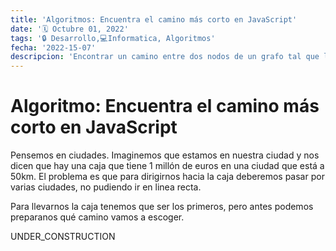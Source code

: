 ```yaml
---
title: 'Algoritmos: Encuentra el camino más corto en JavaScript'
date: '🗓️ Octubre 01, 2022'
tags: '🔒 Desarrollo,💻Informatica, Algoritmos'
fecha: '2022-15-07'
descripcion: 'Encontrar un camino entre dos nodos de un grafo tal que la suma de los pesos de sus aristas constituyentes sea mínima.'
---
```


# Algoritmo: Encuentra el camino más corto en JavaScript

Pensemos en ciudades. Imaginemos que estamos en nuestra ciudad y nos dicen que hay una 
caja que tiene 1 millón de euros en una ciudad que está a 50km. El problema es que para 
dirigirnos hacia la caja deberemos pasar por varias ciudades, no pudiendo ir en linea recta.

Para llevarnos la caja tenemos que ser los primeros, pero antes podemos preparanos qué camino 
vamos a escoger.

UNDER_CONSTRUCTION